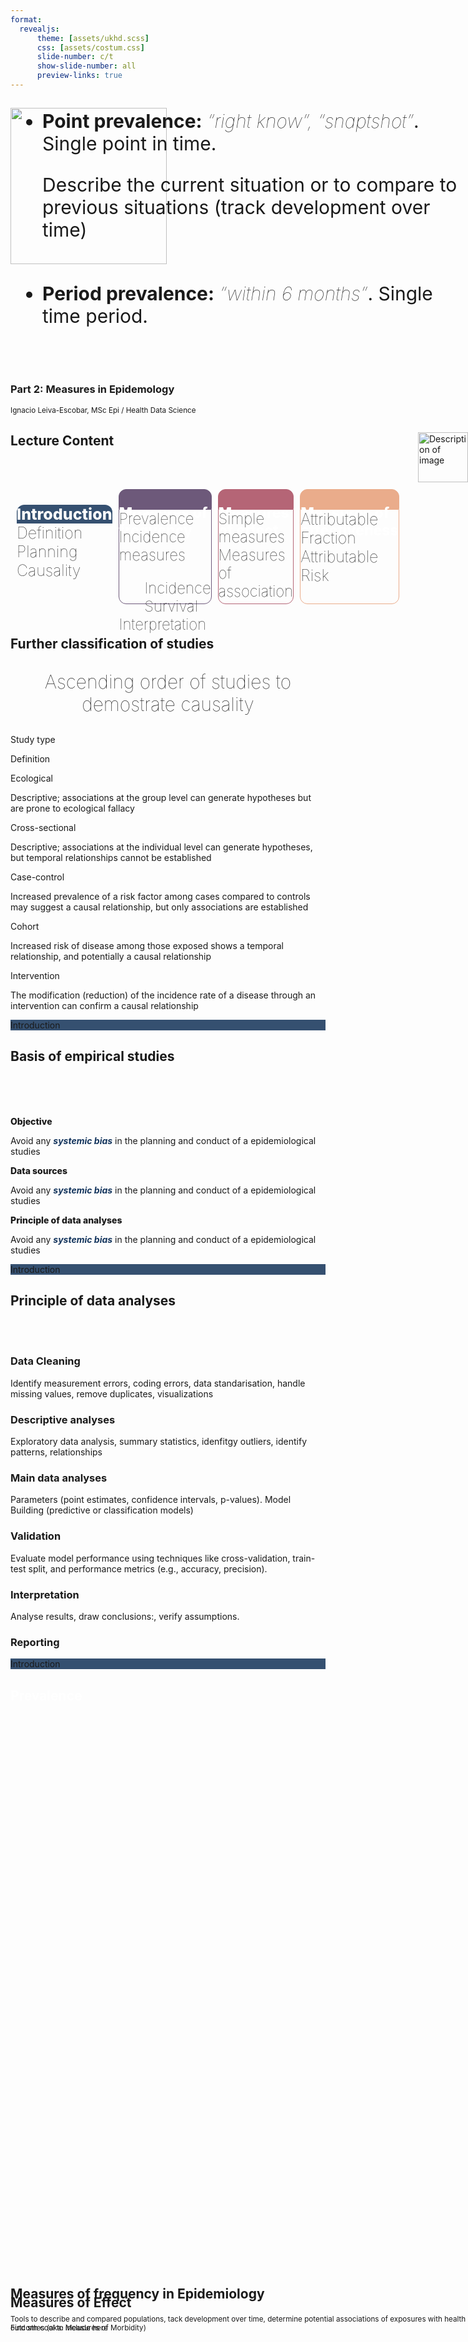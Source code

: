 ```yaml
---
format: 
  revealjs:
      theme: [assets/ukhd.scss]
      css: [assets/costum.css]
      slide-number: c/t
      show-slide-number: all
      preview-links: true  
---
```


## {}
<!--this link to font awesome -->
<!--for making a QR: https://qr.io/dashboard/-->
<link rel="stylesheet" href="https://cdnjs.cloudflare.com/ajax/libs/font-awesome/6.5.0/css/all.min.css">
<!--width: 1920/1080, height: 1050/700-->

![](images/logo.png){.absolute top="0" width="250" height="250"}  

<br><br><br><br><br><br><br><br><br>
<h3>Part 2: Measures in Epidemology</h3>

<small>Ignacio Leiva-Escobar, MSc Epi / Health Data Science</small>

<div style="position: absolute; right: 0px;">
<img src="QR.png" alt="Description of image" width="80" height="80">
</div>
## [Lecture Content]{style="text-align: center;"}

<br><br>

<div style="display: flex; gap: 10px;"> <!-- Container for the boxes with a gap between them -->
					  
<!--				Box 1: intro  -->			

<div>
<div class="info-box" style="
								height: 30px;
								border-radius: 12px 12px 0px 0px;
								font-size: 25px;
								font-weight: 800;
								color:#fff;
								background-color: #355070;">
<p>Introduction</p>
</div>
				
<div class="info-box" style="
								height: 150px;
								border-radius: 0px 0px 12px 12px;
								font-size: 25px;
								font-weight: 100;
								">
<ul style="list-style: none; padding: 0; margin: 0;">
<li>Definition</li>
<li>Planning</li>
<li>Causality</li>
</ul>
</div>
</div>
						
<!--					 Box 2: Measures of frequency in Epi -->
<div>
<div class="info-box" style="
								height: 30px;
								border-radius: 12px 12px 0px 0px;
								background-color: #6D597A;
								border: 1px solid #6D597A;
								color: #fff;
								font-size: 23px;
								font-weight: 800;">
<p>Measures of frequency</p>
</div>
				
<div class="info-box" style="
								height: 150px;
								border-radius: 0px 0px 12px 12px;
								font-size: 24px;
								font-weight: 100;
								border: 1px solid #6D597A;">
<ul style="list-style: none; padding: 0; margin: 0;">
<li>Prevalence</li>
<li>Incidence measures</li>
<ul style="list-style: square;">
<il>Incidence</il>
<il>Survival</il>
</ul>
<li>Interpretation</li>
</ul>
</div>
</div>

<!--	Box 3: Effect measurement -->
<div>
<div class="info-box" style="
								height: 30px;
								border-radius: 12px 12px 0px 0px;
								background-color: #B56576;
								border: 1px solid #B56576;
								color: #fff;
								font-size: 23px;
								font-weight: 800;">
<p>Measures of effect</p>
</div>
				
<div class="info-box" style="
								height: 150px;
								border-radius: 0px 0px 12px 12px;
								font-size: 24px;
								border: 1px solid #B56576;
								font-weight: 100;">
<ul style="list-style: none; padding: 0; margin: 0;">
<li>Simple measures</li>
<li>Measures of association</li>
</ul>
</div>
</div>
						 
<!--				Box 4: Measures Effectiveness -->
<div>
<div class="info-box" style="
								height: 30px;
								border-radius: 12px 12px 0px 0px;
								border: 1px solid #EAAC8B;
								background-color: #EAAC8B;
								color: #fff;
								font-size: 23px;
								font-weight: 800;">
<p>Measures of effectiveness</p>
</div>
				
<div class="info-box" style="
								height: 150px;
								border-radius: 0px 0px 12px 12px;
								font-size: 25px;
								border: 1px solid #EAAC8B;
								font-weight: 100;">
<ul style="list-style: none; padding: 0; margin: 0;">
<li>Attributable Fraction</li>
<li>Attributable Risk</li>
</ul>
</div>
</div>

</div> 

## Further classification of studies

<p style="text-align: center; font-size: 30px; font-weight: 100;">Ascending order of studies to demostrate causality</p>

<div class="container">
<!-- Header Boxes -->
<div class="header-container">
<div class="box header-box box-left">
Study type
</div>
  
<div class="box header-box header-box-large box-right">
Definition
</div>
</div>
  
<!-- Content Boxes -->
<div class="content-container">
<div class="box content-box box-left">
Ecological
</div>
  
<div class="box content-box box-right">
Descriptive; associations at the group level can generate hypotheses but are prone to ecological fallacy
</div>
</div>
  
<div class="content-container">
<div class="box content-box content-box-2 box-left">
Cross-sectional
</div>
  
<div class="box content-box content-box-2 box-right">
Descriptive; associations at the individual level can generate hypotheses, but temporal relationships cannot be established
</div>
</div>
  
<div class="content-container">
<div class="box content-box content-box-3 box-left">
Case-control
</div>
  
<div class="box content-box content-box-3 box-right">
Increased prevalence of a risk factor among cases compared to controls may suggest a causal relationship, but only associations are established
</div>
</div>
  
<div class="content-container">
<div class="box content-box content-box-4 box-left">
Cohort
</div>
  
<div class="box content-box content-box-4 box-right">
Increased risk of disease among those exposed shows a temporal relationship, and potentially a causal relationship
</div>
</div>
  
<div class="content-container">
<div class="box content-box content-box-5 box-left">
Intervention
</div>
  
<div class="box content-box content-box-5 box-right" style="border-radius: 0px 0px 40px 0px;">
The modification (reduction) of the incidence rate of a disease through an intervention can confirm a causal relationship
</div>
</div>
</div>

<div class="secction-menu" style="background-color:#355070;">
Introduction
</div>

## Basis of empirical studies

<br><br><br>

<div class="container2">

<div class="col">
<i class="fa fa-crosshairs" style="font-size:60px; color:#355070; opacity: 0.5;"></i>
<p style="font-weight: 800;">Objective</p>
Avoid any <span style="font-weight: bold; color: #14355d;font-style: italic;">systemic bias</span>  in the planning and conduct of a epidemiological studies
</div>
		
<div class="col">
<i class="fa fa-database" style="font-size:60px; color:#355070; opacity: 0.5;"></i>
<p style="font-weight: 800;">Data sources</p>
Avoid any <span style="font-weight: bold; color: #14355d;font-style: italic;">systemic bias</span>  in the planning and conduct of a epidemiological studies
</div>

<div class="col">
<i class="fa fa-magnifying-glass-chart" style="font-size:60px; color:#355070; opacity: 0.5;"></i>
<p style="font-weight: 800;">Principle of data analyses</p>
Avoid any <span style="font-weight: bold; color: #14355d;font-style: italic;">systemic bias</span>  in the planning and conduct of a epidemiological studies
</div>

</div>


<div class="secction-menu" style="background-color:#355070;">
Introduction
</div>

## Principle of data analyses

<br>
<br>
<div class="grid-container">
<div class="grid-item">
<i class="fa-solid fa-broom"></i>
<div>
<h3>Data Cleaning</h3>
<p>Identify measurement errors, coding errors, data standarisation, handle missing values, remove duplicates, visualizations</p>
</div>
</div>
	
<div class="grid-item">
<i class="fa-solid fa-chart-line"></i>
<div>
<h3>Descriptive analyses</h3>
<p>Exploratory data analysis, summary statistics, idenfitgy outliers, identify patterns, relationships</p>
</div>
</div>
	
<div class="grid-item">
<i class="fa-solid fa-square-poll-vertical"></i>
<div>
<h3>Main data analyses</h3>
<p>Parameters (point estimates, confidence intervals, p-values). Model Building (predictive or classification models)</p>
</div>
</div>
	
<div class="grid-item">
<i class="fa-solid fa-check-to-slot"></i>
<div>
<h3>Validation</h3>
<p>Evaluate model performance using techniques like cross-validation, train-test split, and performance metrics (e.g., accuracy, precision).</p>
</div>
</div>
	
<div class="grid-item">
<i class="fa-solid fa-chalkboard-user"></i>
<div>
<h3>Interpretation</h3>
<p>Analyse results, draw conclusions:, verify assumptions.</p>
</div>
</div>
	
<div class="grid-item">
<i class="fas fa-book"></i>
<div>
<h3>Reporting</h3>
<p></p>
</div>
</div>
</div>

<div class="secction-menu" style="background-color:#355070;">
Introduction
</div> 

## {background-color="#6D597A"}

<div style="position: absolute; bottom: 200px;">

<h2>
<p style ="text-align: left;">Measures of frequency in Epidemiology</p>
</h2>


<small> Tools to describe and compared populations, tack development over time, determine potential associations of exposures with health outcomes (aka: Measures of Morbidity)
</small> 

</div>

## [Prevalence]{style="color: white"} 

<h1 style="display: flex; justify-content: center; align-items: center;  height: 60vh; color: #6D597A">Prevalence</h1>


<div class="secction-menu" style="background-color:#6D597A;">
Measures of frequency
</div> 

## [Prevalence cont.]{style="color: white"} 

<br><br><br><br>

<div class="grid-container" style="grid-template-columns: 1fr 1fr; gap: 80px;">
<div class="grid-item">
<i class="fa-solid fa-people-group" style="color: #6D597A"></i>
<div>
<h3 style="font-size: 35px; font-weight: 900; color: #6D597A;">Prevalence indicates</h3>
<p>what proportion of the population is affected by the disease at specific time</p>
</div>
</div>
		
<div class="grid-item">
<i class="fa-solid fa-pen-to-square" style="color: #6D597A"></i>
<div style="font-size: 15px;">
<h3 style="font-size: 35px; font-weight: 900; color: #6D597A;">Prevalence is calculated as:</h3>

<!--\begin{aligned} P= \frac{\text{Number of Current Cases}}{\text{Total Population at a Specific Time}}\end{aligned} -->
<div style="font-size: 50px; font-weight: 100; margin-top: 10px; border-radius: 20px;">
$$P=\frac{\text{Number of Current Cases}}{\text{Total Population at a Specific Time}}$$
</div>

</div>			
</div>
</div>

<div class="secction-menu" style="background-color:#6D597A;">
Measures of frequency
</div> 

## [Prevalence type]{style="color: #6D597A;font-weight: 900;"}

<div style="position: absolute; top: 200px;">
<ul style="font-size: 30px;">
<li> 
<strong>Point prevalence:</strong>  <em style="font-weight: 100;">“right know”, "snaptshot"</em>. Single point in time.
<p>Describe the current situation or to compare to previous situations (track development over time)</p>
</li>
<br>
<li>
<strong>Period prevalence:</strong>  <em style="font-weight: 100;">“within 6 months”</em>. Single time period.
</li>
</ul>

</div>
		
::: {.notes}
		Period prevalence:
		- Persons get sick during the period of ob.
		- Persons were already ill before (die in the period)
:::

<div class="secction-menu" style="background-color:#6D597A;">
Measures of frequency
</div> 

## [Quiz]{style="color: #6D597A; font-weight: 900;"} 


<div class="container">
<!-- Content Boxes -->
<div class="content-container">
<div class="box-white">
Point prevalence
</div>
		  
<div class="box-white">
Do you currently have back pain?
</div>
</div>
		  
<div class="content-container">
<div class="box-white">
Period prevalence
</div>
		  
<div class="box-white">
Did you suffer from back pain last year? 
</div>
</div>
</div>

<div class="secction-menu" style="background-color:#6D597A;">
Measures of frequency
</div> 

## Properties and limitations

- Important measure of the 'Burden of Disease'
- planning in the health system (in combination with demographic data projections possible)
- In pharmacoepidemiology, e.g. as a measure of drug use
- No recording of the time of onset of illness
- Duration of illness does not go with (no information on duration)
- No risk measure assessable, prevalence for atiological research (disease development, risk factors) unsuitable
- Paradoxical situation: Since the prevalence reflects both the incidence rate and the probability of survival with a disease, prevalence studies provide information on factors influencing the probability of survival with a disease as well as on causes of the disease
- Downsides of prevalence: mixes up information on (1) Frequency of new events and (2) disease duration
- Does not capture dynamic populations (cure, death, migration...)

<div class="secction-menu" style="background-color:#6D597A;">
Measures of frequency
</div> 

## [Incidence]{style="color: white"} 

<h1 style="display: flex; justify-content: center; align-items: center;  height: 60vh;color: #6D597A">Incidence</h1>

<div class="secction-menu" style="background-color:#6D597A;">
Measures of frequency
</div> 

## [Incidence cont.]{style="color: white"} 

<div class="grid-container2">
<div style="background: #6D597A; color: #FFFFFF; border: 1px solid #6D597A; padding: 20px; border-radius: 20px; box-shadow: 3px 0px 3px 0px rgba(0, 0, 0, 0.1);">
<div class="grid-item">
<!--	<h2>Cumulative Incidence</h2>-->
<h2 style="font-size: 35px; color: #ffff; font-weight: 800">Cumulative Incidence</h2>
<div style="font-size: 50px; font-weight: 100; margin-top: 10px; color: #ffff; background: transparent; padding: 25px; border-radius: 20px;">
$\begin{aligned}
CI = \frac{\text{Number of New Cases}}{\text{Total Population at Risk}}
\end{aligned}$
</div>
 
<div>
<ul style="font-size: 21px;">
<li>Proportion or risk</li>
<li>No units</li>
<li>Assumes all individuals are followed for the same period</li>
<li>Probability of developing disease over a period</li>
</ul>
</div>

</div>
</div>


<div class="fragment" style="background: #6D597A; color: #FFFFFF; border: 1px solid #6D597A; padding: 20px; border-radius: 20px; box-shadow: 3px 0px 3px 0px rgba(0, 0, 0, 0.1);">
<div class="grid-item">
<h2 style="font-size: 35px; color: #ffff; font-weight: 800">
Incidence Rate</h2>


<div style="font-size: 50px; margin-top: 10px; color: #ffff; background: transparent; padding: 25px; border-radius: 20px;">
$\begin{aligned}
IR = \frac{\text{Number of New Cases}}{\text{Total Person-Time at Risk}}
\end{aligned}$
</div>



<div>
<ul style="font-size: 21px;">
<li>Rate</li>
<li>Units of time (e.g., per person-year)</li>
<li>Time that are a persons contributes (risk period)</li>
<li>Accounts for varying follow-up times</li>
<li>Speed at which new cases occur</li>
</ul>
</div>
</div>
</div>
</div>

<div class="secction-menu" style="background-color:#6D597A;">
Measures of frequency
</div> 



## [Incidence cont. example]{style="color: white"} 

<div class="grid-container2">

<div style="background: #fff; border: 1px solid #fff; padding: 20px; border-radius: 20px; text-align: center;">
<div class="grid-item">
<!--	<h2>Cumulative Incidence</h2>-->
<h2 style="font-size: 35px; color: #6D597A; font-weight: 800">Cumulative Incidence</h2>
 
<p style="color: #6D597A;">Five-year cumulative incidence of recurrent colorectal cancer 21%. 21 out of every 100 developed a recurrence within five years</p>

</div>
</div>


<div class="fragment" style="background: #FFFFFF; border: 1px solid #FFFFFF; padding: 20px;text-align: center;">
<div class="grid-item">
<h2 style="font-size: 35px; color: #6D597A; font-weight: 800">
Incidence Rate</h2>


<div>
<p style="color: #6D597A;">The value of the IR depends on the time unit being used </p> <!-- and this is why the numeric value should not be interpreted in isolation without knowing the time scale -->
<p style="color: #6D597A;">e.g. 100 events per 1 person year</p> 
<!--	<p>Women on postmenopausal hormones had an incidence rate of 30 events during 54,308.7 person years of follow-up</p> -->
<ul style="font-size: 20px;">
<li>IR = 100 / Personen-Jahr</li>
<li> IR = 10 000 / 100 Personen-Jahre</li>
<li>IR = 8,33 / Personen-Monat</li>
</ul>
</div>
</div>
</div>
</div>

<div class="secction-menu" style="background-color:#6D597A;">
Measures of frequency
</div> 


## [Quiz]{style="color: #6D597A;"}^[Source: Gordis L. Epidemiology. 6th ed. Philadelphia, PA: Elsevier Saunders; 2019.]


<div class="grid-container2">
<div class="grid-item">
<figure>
<figcaption style="font-size: 24px; font-weight: 800;">A</figcaption>
<img src="images/img_incidence_01.jpg" alt="Description of image" width="340" height="230">
</figure>
</div>

<div class="grid-item">
<figure>
<figcaption style="font-size: 24px; font-weight: 800;">B</figcaption>
<img src="images/img_incidence_02.jpg" alt="Description of image" width="340" height="230">
</figure>
</div>
</div>

<div style= "margin-left: 130px;">
<ul style="font-size: 25px;">
<li class="fragment">The cumulative incidences for figures A and B are equal</li>
<li class="fragment">The incidence rates for figures A and B are equal</li>
<li class="fragment">The cumulative incidence and incidence rate for Figure A differ</li>
<li class="fragment">The cumulative incidence and incidence rate for Figure B differ</li>
</ul>
</div>

<div class="secction-menu" style="background-color:#6D597A;">
Measures of frequency
</div> 

<!--
<aside class="footnotes; fragment" style="font-size: 15px; text-align: right; color: #999; position: relative; bottom: 0px;">
Source: Gordis L. Epidemiology. 6th ed. Philadelphia, PA: Elsevier Saunders; 2019.
</aside>
-->

## Risk period, closed and open population
<br>
Incidence in dependence on the population:
		
<ul>
<li>Fixed/closed population: common beginning/end (exit only by death) of the observation (incidence measure: cumulative incidence)</li>
<li>Dynamic (open) population: entry (e.g. birth, immigration, ageing) and exit (e.g. death, emigration, ageing) possible at any time (incidence measure: incidence rate)</li>
</ul>
<p>Steady-state: the number of people entering and exiting the population is balanced (also with regard to age, gender and other risk factors</p>

<div class="secction-menu" style="background-color:#6D597A;">
Measures of frequency
</div>  

## {}

Another measure that is very similar to the incidence rate and that is specifically used in survival analysis is the hazard rate.
For all practical purposes, hazards can be thought of as incidence rates and thus the HR can be roughly interpreted as the incidence rate ratio (https://www.ncbi.nlm.nih.gov/pmc/articles/PMC3653612/).
This means that the hazard rate can be thought of as the incidence rate of death or this other event (doi: 10.1093/ndt/gfw465)

<div class="secction-menu" style="background-color:#6D597A;">
Measures of frequency
</div> 

## Relationship between incidence and prevalence

<div style="display: flex; justify-content: center; align-items: center;">
<figure>
<!-- <figcaption style="font-size: 24px; font-weight: 800;">B</figcaption> -->
<img src="images/img_incid_prev_01.jpg" alt="Description of image" width="450" height="280">
</figure>
</div>

<div class="fragment">
$$Prevalence = \text{Incidence}\times\text{Duration of Disease}$$
</div>

<div class="secction-menu" style="background-color:#6D597A;">
Measures of frequency
</div> 

## Age standardisation

Age standardisation (arculatic matching of the age distribution of two groups):

- Possible direct comparison of measures in 2 or more groups (age-specific measures are better comparable)
- Calculation of a weighted average per group as a simple method of avoiding distortions by confounding (if age is associated with both exposure and outcome)
- Standard can be decisive for conclusion: must be explained

<div class="secction-menu" style="background-color:#6D597A;">
Measures of frequency
</div> 

## Example: Age standardisation
<br>
<div style="display: flex; justify-content: center; align-items: center;">
<figure>
<!-- <figcaption style="font-size: 24px; font-weight: 800;">B</figcaption> -->
<img src="images/table_adjust_01.jpg" alt="Description of image" width="700" height="400">
</figure>
</div>

<div class="secction-menu" style="background-color:#6D597A;">
Measures of frequency
</div>  

## {background-color="#B56576"}

<div style="position: absolute; bottom: 200px;">

<h2>
<p>Measures of Effect</p>
</h2>

<small> Find sth cool to include here
</small> 
</div>

## [Group Comparisons]{style="color: #90515f;"}

<br>

<p style="font-size: 30px; text-align: center;">Previous measurements do not make any statements about</p>

<br>

			
<div class="grid-container" style="grid-template-columns: 1fr 1fr; gap: 150px;">

<div class="grid-item" style="background: #FFFFFF; color: #FFFFFF; border: 1.5px solid #B56576; padding: 20px; border-radius: 20px; box-shadow: rgba(0, 0, 0, 0.4) 0px 30px 90px;">
<i class="fa-solid fa-people-group" style="color: #B56576; opacity: 1;"></i>

<h3  style="color: #B56576;">The disease risk of a</h3>
<h3  style="color: #B56576;">particular group or</h3>

</div>

	
<div class="grid-item" style="background: #FFFFFF; color: #FFFFFF; border: 1.5px solid #B56576; padding: 20px; border-radius: 20px; box-shadow: rgba(0, 0, 0, 0.4) 0px 30px 90px;">
<i class="fa-solid fa-people-group" style="color: #B56576; opacity: 1"> &nbsp;&nbsp;</i><i class="fa-solid fa-people-group" style="color: #B56576"></i>

<h3 style="color: #B56576;">The risk of disease in </h3>
<h3 style="color: #B56576;">relation to another group</h3>

</div>


</div>

<br>

<p class="fragment" style="font-size: 30px;">To achieve this, we need:</p>

<div class="grid-container" style="grid-template-columns: 1fr 1fr 1fr">
<div class="grid-item">
<div>
<p class="fragment">Measures of association or effect measures for comparing groups</p>
</div>
</div>

<div class="grid-item">
<div>
<p class="fragment">Statistical measures due to the uncertainty in point estimates</p>
<ul style="font-size: 20px;" class="fragment">
<li>p-value</li>
<li>Confidence interval</li>
</ul>
</div>
</div>
<div class="grid-item">
<!--	<i class="fa-solid fa-people-group" style="color: #B56576"></i> -->	
<div>
<p class="fragment">Causality criteria (see above)</p>
</div>
</div>
</div>

<div class="secction-menu" style="background-color:#B56576;">
Measures of effect
</div> 

##

<br>

<p style="font-weight: 100; text-align: center; font-size: 30px; font-family: Helvetica, Courier, monospace;">
Most epidemiological studies one aims to compare the occurrence of the a health outcome between two group: </p>

<br>

<div class="grid-container class= fragment"  style="grid-template-columns: 1fr 1fr">

<div class="grid-item">
<i class="fa-solid fa-people-group" style="color: #B56576"></i>
<div>
<h3 style="color: #90515f; font-size: 35px;">Exposed</h3>
</div>
</div>
	
<div class="grid-item">
<i class="fa-solid fa-people-group" ></i>
<div>
<h3 style="color: #90515f; font-size: 35px;">Unexposed</h3>
</div>
</div>
</div>

<br>

<p class= "fragment" style="font-weight: 100; text-align: center; font-size: 30px; font-family: Helvetica, Courier, monospace;">The outcome is measured to determine the risk (eg. cumulative incidence) or incidence rate.</p>

<br>

<div class="grid-container class= fragment"  style="grid-template-columns: 1fr 1fr">
<div>
<h3 style="color: #B56576">Absolute differences</h3>

</div>

<div>
<h3 style="color: #B56576">Relative differences </h3>
</div>
</div>  
<!--absolute and relative measures are essential for understanding health outcomes and the effects of exposures. Each measure has distinct characteristics that influence how data is interpreted.-->

<div class="secction-menu" style="background-color:#B56576;">
Measures of effect
</div> 

## 
<!--[Absolute differences in measures]{style="color: #90515f;"}-->

<div class="grid-container  class= fragment"  style="grid-template-columns: 1fr 1fr; gap: 100px;">

<div class="grid-item grid-item-RA" style="background: #EDD7DB; color: #842A3D; border: 1px solid #EDD7DB; padding: 20px; border-radius: 20px; box-shadow: 3px 0px 3px 0px rgba(0, 0, 0, 0.1);">
<div>
<p style="color: #842A3D; font-size: 30px; font-weight:900;margin-bottom: 0;">Absolute differences</p>
<p style="color: #A85C6C; font-size: 25px; font-weight:100;margin-top: 0;">in measures</p>
<div class="grid-item grid-item-RA" style="background: #B56576; color: #FFFFFF; border: 1px solid #B56576; padding: 20px; border-radius: 20px; height:160px;">
<p style="color: #FFFFFF; font-size: 20px;">Absolute measures describe the actual difference in the probability or incidence of an event or outcome (e.g., an adverse drug reaction or disease) between two groups, typically comparing an exposed group and an unexposed group.</p>
</div>

<br>

<div class="grid-item grid-item-RA" style="background: #B56576; color: #FFFFFF; border: 1px solid #B56576; padding: 20px; border-radius: 20px; height:300px;">
<ul style="font-size: 20px;">
<li class="fragment">Prevalence difference (PD)</li>
<li class="fragment">Risk difference (RD) <!--Indicates the absolute difference between two risks-->
$$RD= \text{Risk}_{\text{Exposed}} - \text{Risk}_{\text{Unexposed}}$$
<p style="font-size: 15px; text-align: center; color: #fff">No Unit</p>
</li>
<li class="fragment" >Incidence rate difference (IRD)
$$IRD= \text{IR}_{\text{Exposed}} - \text{IR}_{\text{Unexposed}}$$
<p style="font-size: 15px; text-align: center; color: #fff">Unit: per person-years (such as incidence rate)</p>
</li>
</ul>
</div> 
</div>
</div>

<!--relative diferrence-->

<div class="grid-item grid-item-RA" style="background: #EDD7DB; color: #FFFFFF; border: 1px solid #EDD7DB; padding: 20px; border-radius: 20px; box-shadow: 3px 0px 3px 0px rgba(0, 0, 0, 0.1);">
<div>
<p style="color: #842A3D; font-size: 30px; font-weight:900;margin-bottom: 0;">Relative differences</p>
<p style="color: #A85C6C; font-size: 25px; font-weight:100;margin-top: 0;">in measures</p>
<div class="grid-item grid-item-RA" style="background: #B56576; color: #FFFFFF; border: 1px solid #B56576; padding: 20px; border-radius: 20px; height:160px;">
<p style="color: #FFFFFF; font-size: 20px;">Relative measures express the ratio of risks between two groups, indicating how much more (or less) likely an event is to occur in one group compared to another.</p>

</div>

<br>

<div class="grid-item grid-item-RA" style="background: #B56576; color: #FFFFFF; border: 1px solid #B56576; padding: 20px; border-radius: 20px; height:300px; ">
<ul style="font-size: 20px;">
<li class="fragment">Prevalence ratio (PR) <!--Indicates the absolute difference between two risks-->
$$PR= \frac{\text{P}_{\text{Exposed}}}{ \text{P}_{\text{Unexposed}}}$$
</li>
<li class="fragment" >Incidence rate ratio  (IRR)
$$IRR= \frac{\text{IR}_{\text{Exposed}}}{\text{IR}_{\text{Unexposed}}}$$
</li>
</ul>
</div> 
</div>
</div>

</div>


## Quiz
<br>
<p style="text-align: center;">Which statements apply to the following situations?</p>

| Group              | Situation A   | Situation B   |
|--------------------|---------------|---------------|
| Risk among exposed   | 4/100,000     | 400/100,000   |
| Risk among unexposed | 2/100,000     | 398/100,000   |

<br>
<ul style="font-size: 25px; margin-left: 130px;">
<li>In both situatuons, the risk among the exposed group is 2-fold higher</li>
<li>Both absolute differences differ</li>
<li>The relative risk ratio differs for the same absolute risk difference</li>
<li> All the above answers</li>
</ul>

<div class="secction-menu" style="background-color:#B56576;">
Measures of effect
</div> 

## Quiz
<br>
<p style="text-align: center;"> Calculate the risk difference and relative risk for the fictitious incidences of CHD and bronquial carcinoma per 105 people</p>

|    | Non-smoker | Smoker |
|----|------------:|--------:|
| **CHD** | 422 |  599 |
| **Carcinoma** | 7 | 166|

<div class="secction-menu" style="background-color:#B56576;">
Measures of effect
</div> 

## Characteristics AD:
Provides a straightforward interpretation of the actual impact of an exposure.
Useful for public health decision-making as it indicates the actual number of cases that can be attributed to a risk factor. ffff


## Relative  Measures

Definition: Relative measures express the ratio of risks between two groups, such as relative risk (RR) or odds ratios (OR). They indicate how many times more (or less) likely an event is to occur in one group compared to another.

Characteristics:
Summarizes information into a single value, making it easier to communicate findings.
Can obscure the actual risk when absolute risks are low, leading to potential overestimation of treatment effects or risks associated with exposures.

## Pros and cons

```r

#| echo: false

library(gt)
library(tidyverse)

absolute<- data.frame(
	measurement = c(rep("absolute",6)),
	type = c(rep("pros",3), rep("con", 3)),
	description = c("Offers clear information about the actual risk difference, which is often more relevant for patients and policymakers.", "More directly applicable to individual decision-making, as they reflect real-world implications of health interventions.",
	"Helps in assessing the burden of disease and planning interventions by showing how many cases could potentially be prevented.", "May not provide a complete picture if used alone, as they do not account for the relative context of risks across populations.", "The interpretation can vary significantly based on population characteristics, which may lead to different conclusions in subgroup analyses.", NA)
	)

relative<- data.frame(
	measurement = c(rep("relative",4)),
	type = c(rep("pros",2), rep("con", 2)),
	description = c("Facilitates comparisons across different studies and populations by standardizing risk assessments.", "Effective in demonstrating the strength of associations between exposures and outcomes, particularly in clinical trials.", "Can exaggerate perceived benefits or risks, especially when absolute risks are low; for instance, a treatment might reduce mortality by 50%, but if the baseline risk is very low, the actual benefit may be minimal.", "May lead to neglecting important absolute differences that could inform better health decisions.")
	)

df <- rbind(absolute, relative)

df %>% group_by(measurement) %>% gt()

```


##

<div class="grid-container" style="grid-template-columns: 1fr 1fr 1fr; gap: 0px;">

<!--<div style="border-radius: 12px 12px 0px 0px; font-size: 25px; color: #fff; position: absolute; background-color: #B56576; height: 50px; width:280px; transform: rotate(-90deg); transform-origin: left top; 	display: flex; align-items: center;text-align: center; justify-content: center; 
top: 50px; left: -10px;">
<p style="font-weight: 900;">Pros</p>
</div>-->
<div>
<div style="border-radius: 12px 12px 0px 0px; font-size: 25px; color: #fff;background-color: #B56576; height: 50px; width:50px;">
</div>

<div style="border-radius: 12px 12px 0px 0px; font-size: 25px; color: #fff;background-color: #B56576; height: 280px; width:50px;">
<p style="font-weight: 900; margin: 0; transform: rotate(-90deg);transform-origin: left top; justify-content: center;">Pros</p>
</div>

<div style="border-radius: 12px 12px 0px 0px; font-size: 25px; color: #fff;background-color: #B56576; height: 280px; width:50px;">
</div>


</div>


<!-- Absolute-->
<div>
<div style="border-radius: 12px 12px 0px 0px;
								font-size: 25px;
								font-weight: 800;
								color:#fff;
								display: flex;
                                align-items: center;
								text-align: center;
								justify-content: center;
								height: 50px;
								background-color: #B56576;">
<p style="font-weight: 900;">Absolute</p>
</div>
<div style="border-radius: 0px 0px 0px 0px;
								font-size: 25px;
								font-weight: 100;
								text-align: left;
								height:280px;
								width: 500px;
								color:#545050;
								background-color: #EDD7DB;">
<!-- Pros absolute -->								
<!--<p style="margin-top: 0; padding: 10px; font-weight: 400;">Pros</p>-->
<ul style="font-size: 20px; padding: 10px;">
<li>Offers clear information about the actual risk difference, which is often more relevant for patients and policymakers.</li>
<li>More directly applicable to individual decision-making, as they reflect real-world implications of health interventions.</li>
<li>Helps in assessing the burden of disease and planning interventions by showing how many cases could potentially be prevented.</li>
</ul>
</div>

<div style="border-radius: 0px 0px 12px 12px;
								font-size: 25px;
								font-weight: 100;
								text-align: left;
								height:280px;
								width: 500px;
								color:#545050;
								background-color: #EFC1C9;">
<!-- Cons absolute -->	
<!--<p style="margin-top: 0; padding: 10px; font-weight: 400;">Cons</p>-->
<ul style="font-size: 20px; padding: 10px;">
<li>May not provide a complete picture if used alone, as they do not account for the relative context of risks across populations.</li>
<li>The interpretation can vary significantly based on population characteristics, which may lead to different conclusions in subgroup analyses.</li>
</ul>
</div>
</div>

<!-- Relative-->

<div>
<div style="border-radius: 12px 12px 0px 0px;
								font-size: 25px;
								font-weight: 800;
								color:#fff;
								display: flex;
                                align-items: center;
								text-align: center;
								justify-content: center;
								height: 50px;
								background-color: #B56576;">
<p style="font-weight: 900;">Relative</p>
</div>
<div style="border-radius: 0px 0px 12px 12px;
								font-size: 25px;
								font-weight: 100;
								text-align: left;
								height:300px;
								width: 500px;
								color:#545050;
								background-color: #EDD7DB;">
<!-- Pros relative -->								
<p style="margin-top: 0; padding: 10px; font-weight: 400; text-align: center;">Pros</p>
<ul style="font-size: 20px; padding: 10px;">
<li>Facilitates comparisons across different studies and populations by standardizing risk assessments.</li>
<li>Effective in demonstrating the strength of associations between exposures and outcomes, particularly in clinical trials.</li>
</ul>
</div>

<div style="border-radius: 0px 0px 12px 12px;
								font-size: 25px;
								font-weight: 100;
								text-align: left;
								height:300px;
								width: 500px;
								color:#545050;
								background-color: #EDD7DB;">
<!-- Cons relative -->	
<p style="margin-top: 0; padding: 10px; font-weight: 400;">Cons</p>
<ul style="font-size: 20px; padding: 10px;">
<li>Can exaggerate perceived benefits or risks, especially when absolute risks are low; for instance, a treatment might reduce mortality by 50%, but if the baseline risk is very low, the actual benefit may be minimal.</li>
<li>May lead to neglecting important absolute differences that could inform better health decisions.</li>
</ul>
</div>
</div>

</div>






##


Pros of Absolute Measures
 -  Clarity: Offers clear information about the actual risk difference, which is often more relevant for patients and policymakers.
 -  Relevance: More directly applicable to individual decision-making, as they reflect real-world implications of health interventions.
 -  Public Health Impact: Helps in assessing the burden of disease and planning interventions by showing how many cases could potentially be prevented.

Cons of Absolute Measures
 - Limited Context: May not provide a complete picture if used alone, as they do not account for the relative context of risks across populations.
 - Variability: The interpretation can vary significantly based on population characteristics, which may lead to different conclusions in subgroup analyses.

Pros of Relative Measures
 - Comparative Insight: Facilitates comparisons across different studies and populations by standardizing risk assessments.
 - Highlighting Associations: Effective in demonstrating the strength of associations between exposures and outcomes, particularly in clinical trials.

Cons of Relative Measures
 - Potential Misleading Nature: Can exaggerate perceived benefits or risks, especially when absolute risks are low; for instance, a treatment might reduce mortality by 50%, but if the baseline risk is very low, the actual benefit may be minimal.
 - Overemphasis on Ratios: May lead to neglecting important absolute differences that could inform better health decisions.

Conclusion
In epidemiology, both absolute and relative measures play crucial roles in understanding health outcomes. While absolute measures provide clarity on actual risks and their public health implications, relative measures offer valuable insights into comparative risks. The choice between these measures should depend on the context of the study and the information needs of stakeholders involved in health decision-making.

ref: https://www.ncbi.nlm.nih.gov/pmc/articles/PMC3432634/
https://academic.oup.com/ndt/article/32/suppl_2/ii13/3056571?login=false
https://www.ncbi.nlm.nih.gov/pmc/articles/PMC7802340/




